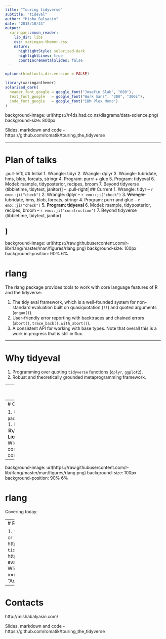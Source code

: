 ```yaml
---
title: "Touring tidyverse"
subtitle: "tideval"
author: "Misha Balyasin"
date: "2018/10/23"
output:
  xaringan::moon_reader:
    lib_dir: libs
    css: xaringan-themer.css
    nature:
      highlightStyle: solarized-dark
      highlightLines: true
      countIncrementalSlides: false  
---
```


```r
options(htmltools.dir.version = FALSE)
```
```r
library(xaringanthemer)
solarized_dark(
  header_font_google = google_font("Josefin Slab", "600"),
  text_font_google   = google_font("Work Sans", "300", "300i"),
  code_font_google   = google_font("IBM Plex Mono")
)
```

background-image: url(https://r4ds.had.co.nz/diagrams/data-science.png)
background-size: 800px

Slides, markdown and code - https://github.com/romatik/touring_the_tidyverse

---

# Plan of talks

.pull-left[
## Initial
1. Wrangle: tidyr
2. Wrangle: dplyr
3. Wrangle: lubridate, hms, blob, forcats, stringr
4. Program: purrr + glue
5. Program: tidyeval 
6. Model: rsample, tidyposterior, recipes, broom
7. Beyond tidyverse (tibbletime, tidytext, janitor)
]
--
.pull-right[
## Current
1. Wrangle: tidyr -- `r emo::ji("check")`
2. Wrangle: dplyr -- `r emo::ji("check")`
3. ~~Wrangle: lubridate, hms, blob, forcats, stringr~~
4. Program: purrr ~~and glue~~ -- `r emo::ji("check")`
5. **Program: tidyeval**
6. Model: rsample, tidyposterior, recipes, broom -- `r emo::ji("construction")`
7. Beyond tidyverse (tibbletime, tidytext, janitor)

]
---
background-image: url(https://raw.githubusercontent.com/r-lib/rlang/master/man/figures/rlang.png)
background-size: 100px
background-position: 90% 6%

# rlang

The rlang package provides tools to work with core language features of R and the tidyverse:

1. The tidy eval framework, which is a well-founded system for non-standard evaluation built on quasiquotation (`!!`) and quoted arguments (`enquo()`).
1. User-friendly error reporting with backtraces and chained errors (`abort()`, `trace_back()`, `with_abort()`).
1. A consistent API for working with base types. Note that overall this is a work in progress that is still in flux.

---

# Why tidyeval

1. Programming over quoting `tidyverse` functions (`dplyr`, `ggplot2`).
1. Robust and theoretically grounded metaprogramming framework.

---
# Initial commit of rlang/lazyeval

First commit: `2014-08-12 21:15` by Hadley Wickham.

Current iteration of rlang is not the first attempt to introduce quasiquotation.

---
# Current state

1. Current version - `r packageVersion("rlang")`.
1. https://github.com/r-lib/rlang
1. Developed by __Lionel Henry__, Hadley Wickham.
1. 2900+ commits by 31 contributors.

---
background-image: url(https://raw.githubusercontent.com/r-lib/rlang/master/man/figures/rlang.png)
background-size: 100px
background-position: 90% 6%

# rlang

Covering today:

---
# Resources

1. `tidyeval` book - https://tidyeval.tidyverse.org/ or `tidyeval` post - https://rpubs.com/lionel-/tidyeval-introduction
1. `tidyeval` webinar - https://www.rstudio.com/resources/webinars/tidy-eval/
1. "Tidy evaluation in 5 minutes" by Hadley Wickham - https://www.youtube.com/watch?v=nERXS3ssntw
1.  Metaprogramming chapters in "Advanced R" - https://adv-r.hadley.nz/meta.html

---
# Contacts

http://mishabalyasin.com/

Slides, markdown and code - https://github.com/romatik/touring_the_tidyverse
